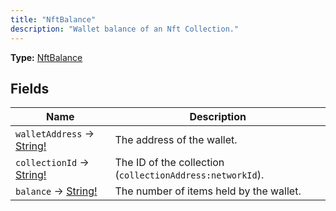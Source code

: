 ```yaml
---
title: "NftBalance"
description: "Wallet balance of an Nft Collection."
---
```


**Type:** [NftBalance](/api-reference/types/nftbalance)

## Fields

| Name | Description |
|------|-------------|
| `walletAddress` → [String!](/api-reference/types/string) | The address of the wallet. |
| `collectionId` → [String!](/api-reference/types/string) | The ID of the collection (`collectionAddress:networkId`). |
| `balance` → [String!](/api-reference/types/string) | The number of items held by the wallet. |

